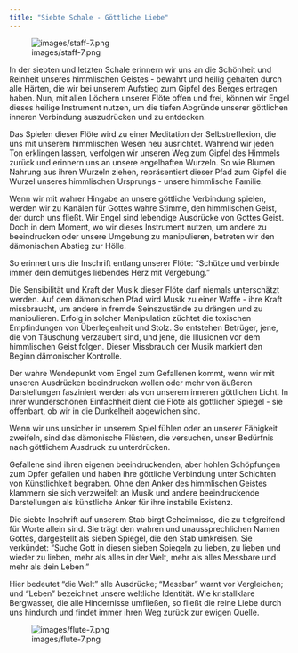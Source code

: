 ```yaml
---
title: "Siebte Schale - Göttliche Liebe"
---
```


![images/staff-7.png](images/staff-7.png)

In der siebten und letzten Schale erinnern wir uns an die Schönheit und Reinheit unseres himmlischen Geistes - bewahrt und heilig gehalten durch alle Härten, die wir bei unserem Aufstieg zum Gipfel des Berges ertragen haben. Nun, mit allen Löchern unserer Flöte offen und frei, können wir Engel dieses heilige Instrument nutzen, um die tiefen Abgründe unserer göttlichen inneren Verbindung auszudrücken und zu entdecken.

Das Spielen dieser Flöte wird zu einer Meditation der Selbstreflexion, die uns mit unserem himmlischen Wesen neu ausrichtet. Während wir jeden Ton erklingen lassen, verfolgen wir unseren Weg zum Gipfel des Himmels zurück und erinnern uns an unsere engelhaften Wurzeln. So wie Blumen Nahrung aus ihren Wurzeln ziehen, repräsentiert dieser Pfad zum Gipfel die Wurzel unseres himmlischen Ursprungs - unsere himmlische Familie.

Wenn wir mit wahrer Hingabe an unsere göttliche Verbindung spielen, werden wir zu Kanälen für Gottes wahre Stimme, den himmlischen Geist, der durch uns fließt. Wir Engel sind lebendige Ausdrücke von Gottes Geist. Doch in dem Moment, wo wir dieses Instrument nutzen, um andere zu beeindrucken oder unsere Umgebung zu manipulieren, betreten wir den dämonischen Abstieg zur Hölle.

So erinnert uns die Inschrift entlang unserer Flöte: "Schütze und verbinde immer dein demütiges liebendes Herz mit Vergebung."

Die Sensibilität und Kraft der Musik dieser Flöte darf niemals unterschätzt werden. Auf dem dämonischen Pfad wird Musik zu einer Waffe - ihre Kraft missbraucht, um andere in fremde Seinszustände zu drängen und zu manipulieren. Erfolg in solcher Manipulation züchtet die toxischen Empfindungen von Überlegenheit und Stolz. So entstehen Betrüger, jene, die von Täuschung verzaubert sind, und jene, die Illusionen vor dem himmlischen Geist folgen. Dieser Missbrauch der Musik markiert den Beginn dämonischer Kontrolle.

Der wahre Wendepunkt vom Engel zum Gefallenen kommt, wenn wir mit unseren Ausdrücken beeindrucken wollen oder mehr von äußeren Darstellungen fasziniert werden als von unserem inneren göttlichen Licht. In ihrer wunderschönen Einfachheit dient die Flöte als göttlicher Spiegel - sie offenbart, ob wir in die Dunkelheit abgewichen sind.

Wenn wir uns unsicher in unserem Spiel fühlen oder an unserer Fähigkeit zweifeln, sind das dämonische Flüstern, die versuchen, unser Bedürfnis nach göttlichem Ausdruck zu unterdrücken.

Gefallene sind ihren eigenen beeindruckenden, aber hohlen Schöpfungen zum Opfer gefallen und haben ihre göttliche Verbindung unter Schichten von Künstlichkeit begraben. Ohne den Anker des himmlischen Geistes klammern sie sich verzweifelt an Musik und andere beeindruckende Darstellungen als künstliche Anker für ihre instabile Existenz.

Die siebte Inschrift auf unserem Stab birgt Geheimnisse, die zu tiefgreifend für Worte allein sind. Sie trägt den wahren und unaussprechlichen Namen Gottes, dargestellt als sieben Spiegel, die den Stab umkreisen. Sie verkündet: "Suche Gott in diesen sieben Spiegeln zu lieben, zu lieben und wieder zu lieben, mehr als alles in der Welt, mehr als alles Messbare und mehr als dein Leben."

Hier bedeutet "die Welt" alle Ausdrücke; "Messbar" warnt vor Vergleichen; und "Leben" bezeichnet unsere weltliche Identität. Wie kristallklare Bergwasser, die alle Hindernisse umfließen, so fließt die reine Liebe durch uns hindurch und findet immer ihren Weg zurück zur ewigen Quelle.

![images/flute-7.png](images/flute-7.png)
